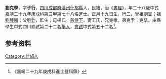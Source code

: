 {{明清人物信息框
| 姓名 = 劉克學
| 原名 =
| 圖片名稱= 
| 圖片大小 =
| 圖片說明 = 
| 最高職務 =
| 國家 = 大明 
| 爵位 =
| 籍貫 = [[四川|四川]][[成都府|成都府]][[漢州|漢州]][[什邡縣|什邡縣]]
| 族裔 = 
| 字號 = 
| 諡號 =
| 出生日期 = 正月十九日
| 出生地點 = 
| 逝世日期 = 卒年不詳 
| 逝世地點 =
| 墓葬 =
| 配偶 = 王氏
| 親屬 = 曾祖[[劉昱|劉昱]]，祖[[劉琴輔|劉琴輔]]，父[[劉鈞|劉鈞]]，母楊氏
| 出身 =
* 嘉靖二十九年庚戌科同進士出身
| 經歷 =
| 著作 = 
}}
'''劉克學'''{{BD|1523年||？年||}}，字'''子行'''，[[四川|四川]][[成都府|成都府]][[漢州|漢州]][[什邡縣|什邡縣]]人，民籍，治《[[書經|書經]]》，年二十八歲中式嘉靖二十九年庚戌科第三甲第七十八名進士。正月十九日生，行二，曾祖[[劉昱|劉昱]]；祖[[劉琴輔|劉琴輔]]；父[[劉鈞|劉鈞]]，監生；母楊氏。[[慈侍下|慈侍下]]，妻王氏，兄克孝，弟克孚；克孳。由縣學生中式四川鄉試第二十二名[[舉人|舉人]]，[[會試|會試]]中式第五十二名<ref>《嘉靖二十九年庚戌科進士登科錄》</ref>。

== 参考资料 ==
{{reflist}}

{{嘉靖二十九年庚戌科殿试金榜}}

{{Authority control}}
{{DEFAULTSORT:}}
[[Category:什邡人|Category:什邡人]]


{{明朝人物小作品}}